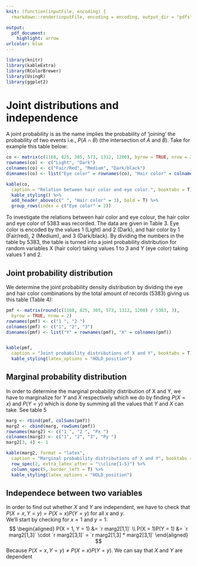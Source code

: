 ```yaml
---
knit: (function(inputFile, encoding) {
  rmarkdown::render(inputFile, encoding = encoding, output_dir = "pdfs") })

output:
  pdf_document:
    highlight: arrow
urlcolor: blue
---
```


```r
library(knitr)
library(kableExtra)
library(RColorBrewer)
library(UsingR)
library(ggplot2)
```

# Joint distributions and independence

A joint probability is as the name implies the probability of 'joining' the probability of two events i.e., $P(A \cap B)$ (the intersection of $A$ and $B$).
Take for example this table below:

```r
co <- matrix(c(1168, 825, 305, 573, 1312, 1200), byrow = TRUE, nrow = 2)
rownames(co) <- c("Light", "Dark")
colnames(co) <- c("Fair/Red", "Medium", "Dark/black")
dimnames(co) <- list("Eye color" = rownames(co), "Hair color" = colnames(co))

kable(co,
  caption = "Relation between hair color and eye color.", booktabs = T) %>%
  kable_styling() %>%
  add_header_above(c(" ", "Hair color" = 3), bold = T) %>%
  group_rows(index = c("Eye color" = 2))
```


To investigate the relations between hair color and eye colour, the hair color 
and eye color of 5383 was recorded. The data are given in Table 3. 
Eye color is encoded by the values 1 (Light) and 2 (Dark), 
and hair color by 1 (Fair/red), 2 (Medium), and 3 (Dark/black). 
By dividing the numbers in the table by 5383, the table is turned into a 
joint probability distribution for random variables X (hair color) 
taking values 1 to 3 and Y (eye color) taking values 1 and 2.


## Joint probability distribution



We determine the joint probability density distribution by dividing the eye and
hair color combinations by the total amount of records (5383) giving us this table (Table 4):
```r
pmf <- matrix(round(c(1168, 825, 305, 573, 1312, 1200) / 5383, 3),
  byrow = TRUE, nrow = 2)
rownames(pmf) <- c("1 ", "2 ")
colnames(pmf) <- c("1", "2", "3")
dimnames(pmf) <- list("Y" = rownames(pmf), "X" = colnames(pmf))


kable(pmf,
  caption = "Joint probability distributions of X and Y", booktabs = T) %>%
  kable_styling(latex_options = "HOLD_position")
```

## Marginal probability distribution

In order to determine the marginal probability distribution of X and Y, we have to
marginalize for $Y$ and $X$ respectively which we do by finding $P(X = x)$ and $P(Y = y)$
which is done by summing all the values that $Y$ and $X$ can take. See table 5

```r
marg <- rbind(pmf, colSums(pmf))
marg2 <- cbind(marg, rowSums(pmf))
rownames(marg2) <- c("1 ", "2 ", "Px ")
colnames(marg2) <- c("1", "2", "3", "Py ")
marg2[3, 4] <- 1

kable(marg2, format = "latex",
  caption = "Marginal probability distributions of X and Y", booktabs = T) %>%
  row_spec(2, extra_latex_after = "\\cline{1-5}") %>%
  column_spec(5, border_left = T) %>%
  kable_styling(latex_options = "HOLD_position")
```

## Independece between two variables

In order to find out whether $X$ and $Y$ are independent, we have to check that
$P(X = x, Y = y) = P(X = x) P(Y = y)$ for all $x$ and $y$. \
We'll start by checking for $x = 1$ and $y = 1$: \
$$
\begin{aligned}
P(X = 1, Y = 1) &= `r marg2[1,1]` \\
P(X = 1)P(Y = 1) &=  `r marg2[1,3]` \cdot `r marg2[3,1]` = `r marg2[1,3] * marg2[3,1]`
\end{aligned}
$$
Because $P(X = x, Y = y) \neq P(X = x) P(Y = y)$. We can say that $X$ and $Y$ are dependent

